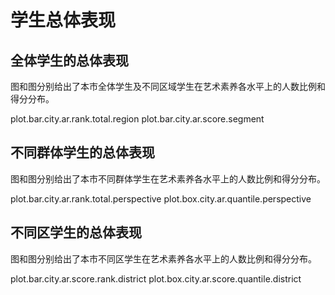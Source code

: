 <!-- chapter total -->

\mytext

# 学生总体表现

## 全体学生的总体表现

图\ref{fig: `r gio.R$GetPlotTitle("plot.bar.city.ar.rank.total.region")`}和图\ref{fig: `r gio.R$GetPlotTitle("plot.bar.city.ar.score.segment")`}分别给出了本市全体学生及不同区域学生在艺术素养各水平上的人数比例和得分分布。

plot.bar.city.ar.rank.total.region
plot.bar.city.ar.score.segment


## 不同群体学生的总体表现

图\ref{fig: `r gio.R$GetPlotTitle("plot.bar.city.ar.rank.total.perspective")`}和图\ref{fig: `r gio.R$GetPlotTitle("plot.box.city.ar.quantile.perspective")`}分别给出了本市不同群体\footnote{其他：指普通初中、九年一贯制学校、完全中学之外的其他学校。}学生在艺术素养各水平上的人数比例和得分分布\footnote{盒须图——5\%学生得分小于等于须下端线分数；25\%学生得分小于等于盒底分数；50\%学生得分大于等于盒中横线分数；25\%学生得分大于等于盒顶分数；5\%学生得分大于等于须上端线分数；盒高度一定程度上反映了得分分布的离散程度；红点为平均分。}。

plot.bar.city.ar.rank.total.perspective
plot.box.city.ar.quantile.perspective

## 不同区学生的总体表现

图\ref{fig: `r gio.R$GetPlotTitle("plot.bar.city.ar.score.rank.district")`}和图\ref{fig: `r gio.R$GetPlotTitle("plot.box.city.ar.score.quantile.district")`}分别给出了本市不同区学生在艺术素养各水平上的人数比例和得分分布。

plot.bar.city.ar.score.rank.district
plot.box.city.ar.score.quantile.district


<!-- end of chapter total -->

